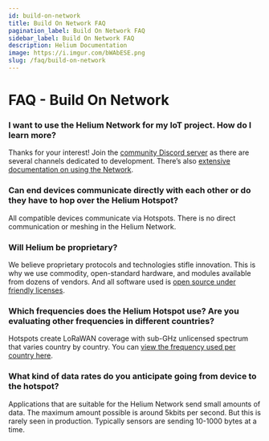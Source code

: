 ```yaml
---
id: build-on-network
title: Build On Network FAQ
pagination_label: Build On Network FAQ
sidebar_label: Build On Network FAQ
description: Helium Documentation
image: https://i.imgur.com/bWAbESE.png
slug: /faq/build-on-network
---
```


# FAQ - Build On Network

### I want to use the Helium Network for my IoT project. How do I learn more?

Thanks for your interest! Join the [community Discord server](https://discord.gg/helium) as there
are several channels dedicated to development. There’s also
[extensive documentation on using the Network](https://docs.helium.com/use-the-network).

### Can end devices communicate directly with each other or do they have to hop over the Helium Hotspot?

All compatible devices communicate via Hotspots. There is no direct communication or meshing in the
Helium Network.

### Will Helium be proprietary?

We believe proprietary protocols and technologies stifle innovation. This is why we use commodity,
open-standard hardware, and modules available from dozens of vendors. And all software used is
[open source under friendly licenses](https://docs.helium.com/open-source/open-source/#helium-is-open-source).

### Which frequencies does the Helium Hotspot use? Are you evaluating other frequencies in different countries?

Hotspots create LoRaWAN coverage with sub-GHz unlicensed spectrum that varies country by country.
You can
[view the frequency used per country here](https://docs.helium.com/lorawan-on-helium/frequency-plans).

### What kind of data rates do you anticipate going from device to the hotspot?

Applications that are suitable for the Helium Network send small amounts of data. The maximum amount
possible is around 5kbits per second. But this is rarely seen in production. Typically sensors are
sending 10-1000 bytes at a time.
